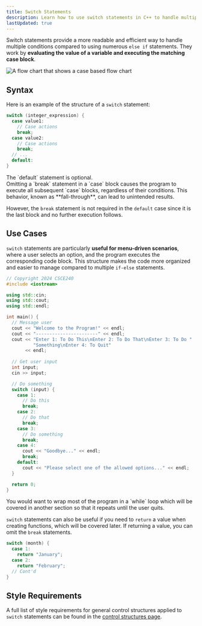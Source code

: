 ```yaml
---
title: Switch Statements
description: Learn how to use switch statements in C++ to handle multiple conditions efficiently by selecting code blocks based on the value of a variable.
lastUpdated: true
---
```


Switch statements provide a more readable and efficient way to 
handle multiple conditions compared to using numerous `else if` 
statements. They work by **evaluating the value of a variable and 
executing the matching case block**.

![A flow chart that shows a case based flow chart](@assets/control/case.webp)

## Syntax

Here is an example of the structure of a `switch` statement:

```cpp
switch (integer_expression) {
  case value1:
    // Case actions
    break;
  case value2:
    // Case actions
    break;
  // ...
  default:
}
```


<Aside>The `default` statement is optional. </Aside>

<Aside type="caution">
Omitting a `break` statement in a `case` block causes the program to 
execute all subsequent `case` blocks, regardless of their conditions. 
This behavior, known as **fall-through**, can lead to unintended results.

However, the `break` statement is not required in the `default` case since 
it is the last block and no further execution follows.
</Aside>

## Use Cases

`switch` statements are particularly **useful for menu-driven scenarios**, where a 
user selects an option, and the program executes the corresponding code block. 
This structure makes the code more organized and easier to manage compared to 
multiple `if-else` statements.

```cpp
// Copyright 2024 CSCE240
#include <iostream>

using std::cin;
using std::cout;
using std::endl;

int main() {
  // Message user
  cout << "Welcome to the Program!" << endl;
  cout << "-----------------------" << endl;
  cout << "Enter 1: To Do This\nEnter 2: To Do That\nEnter 3: To Do "
          "Something\nEnter 4: To Quit"
       << endl;
      
  // Get user input
  int input;
  cin >> input;

  // Do something
  switch (input) {
    case 1:
      // Do this
      break;
    case 2:
      // Do that
      break;
    case 3:
      // Do something
      break;
    case 4:
      cout << "Goodbye..." << endl;
      break;
    default:
      cout << "Please select one of the allowed options..." << endl;
  }

  return 0;
}
```

<Aside>
You would want to wrap most of the program in a `while` loop which will be covered in another section so that it repeats until the user quits.
</Aside>

`switch` statements can also be useful if you need to `return` a value when creating functions, which will be covered later. If returning a value, 
you can omit the `break` statements.

```cpp
switch (month) {
  case 1:
    return "January";
  case 2:
    return "February";
  // Cont'd
}
```

## Style Requirements

A full list of style requirements for general control structures applied to `switch` statements can be found in the 
[control structures page](./control-structures#style-requirements).